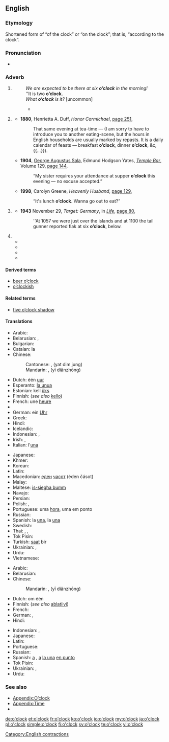 ==English==

===Etymology===
Shortened form of “of the clock” or “on the clock”; that is, “according to the clock”.

===Pronunciation===
* {{audio|en-us-o'clock.ogg|Audio (US)}}

===Adverb===
{{en-adv|head=[[o'|o’]][[clock]]|-}}

# {{context|modifying a numeral, one to twelve}} {{non-gloss definition|In conjunction with a numeral, indicates the [[time]] within a twelve hour period ([[midnight]] to [[noon]] or noon to midnight), specifically the time when the hour hand of a clock points precisely to the symbol or marking corresponding to the designated numeral.}}
#: ''We are expected to be there at six '''o’clock''' in the morning!''
#: ''It is two '''o’clock'''.
#: ''What '''o’clock''' is it?'' [uncommon]
#:* {{quote-book
 |year=1892
 |year_published='''2011'''
 |edition=HTML
 |editor=
 |author=Sir Arthur Conan Doyle
 |title=The Adventures of Sherlock Holmes
 |chapter=
 |url=http://www.gutenberg.org/files/1661/1661-h/1661-h.htm
 |genre=
 |publisher=The Gutenberg Project
 |isbn=
 |page=
 |passage=I say, Watson, what '''o’clock''' is it?
}}
# {{context|jocular}} {{non-gloss definition|In conjunction with a term representing an action or event that occurs daily, indicates the time that said action or event occurs, or first occurs.}}
#* '''1880''', Henrietta A. Duff, ''Honor Carmichael'', [http://books.google.com/books?id=ivMBAAAAQAAJ&q=%22dinner+o%27clock%22&dq=%22dinner+o%27clock%22&hl=en&ei=R_cqTsPtNorsrQfb74WyDQ&sa=X&oi=book_result&ct=result&resnum=7&ved=0CEkQ6AEwBg page 251],
#*: That same evening at tea-time — (I am sorry to have to introduce you to another eating-scene, but the hours in English households are usually marked by repasts. It is a daily calendar of feasts — breakfast '''o’clock''', dinner '''o’clock''', &c, {{...}}).
#* '''1904''', [[w:George Augustus Sala|George Augustus Sala]], Edmund Hodgson Yates, ''[[w:Temple Bar (magazine)|Temple Bar]]'', Volume 129, [http://books.google.com/books?id=OU83AAAAMAAJ&q=%22supper+o%27clock%22&dq=%22supper+o%27clock%22&hl=en&ei=hvEqTu3eOcHsrAf4w_mxDQ&sa=X&oi=book_result&ct=result&resnum=5&ved=0CDoQ6AEwBA page 144],
#*: “My sister requires your attendance at supper '''o’clock''' this evening — no excuse accepted.”
#* '''1998''', Carolyn Greene, ''Heavenly Husband'', [http://books.google.com/books?id=ovdrZZmRa_wC&q=%22lunch|luncheon+o%27clock%22&dq=%22lunch|luncheon+o%27clock%22&hl=en&ei=0PUqTuaZIc3JrAfZ3bSyDQ&sa=X&oi=book_result&ct=result&resnum=6&ved=0CD0Q6AEwBQ page 129],
#*: “It's lunch '''o’clock'''. Wanna go out to eat?”
# {{context|with a numeral, one to twelve}} {{non-gloss definition|In conjunction with a numeral, indicates the direction, relative to the speaker, corresponding to the direction the hour hand is pointing at the time corresponding to the numeral, with twelve representing directly [[ahead]] and three being to the [[right]].}}
#* '''1943''' November 29, ''Target: Germany'', in ''[[w:Life (magazine)|Life]]'', [http://books.google.com/books?id=DVcEAAAAMBAJ&pg=PA80&dq=%22flak%22+-intitle:flak&hl=en&ei=4jkpTujsJYjMmAWg8p2ZDA&sa=X&oi=book_result&ct=result&resnum=2&ved=0CCwQ6AEwATgU#v=onepage&q=%22flak%22%20-intitle%3Aflak&f=false page 80],
#*: ''At 1057 we were just over the islands and at 1100 the tail gunner reported flak at six '''o’clock''', below.
# {{non-gloss definition|Used to indicate direction on a plane, often vertical with 12 o’clock being straight up, representing a projection of the speaker’s field of vision.}}
#* {{quote-book|title=Birding around the year: when to find birds in North America|author=Aileen R. Lotz|year=1989|passage=It's at nine '''o'clock''' about two feet in from the edge of the branch. You need to know your "o’clocks" (nondigital) to spot birds.}}
#* {{quote-book|title=The Wellness book|page=86|author=Herbert Benson|coauthors=Eileen M. Stuart, Harvard Medical School. Mind/Body Medical Institute|year=1992|passage=Without moving your head, move your gaze upward to look at twelve '''o’clock'''. Now look down at six '''o’clock'''. Repeat three times, then blink several times, and rest with your eyes closed.}}
#* {{quote-book|title=Laboratory outlines in biology--VI|page=22|author=Peter Abramoff|coauthors=Robert G. Thomson|year=1994|passage=Thus, you could tell them to "look at three '''o’clock'''," or "look just off-center toward nine '''o’clock'''," and so forth. Alternatively, in some microscopes a thin black line appears to cut across the field of view}}
#* {{quote-book|title=Bird watching for dummies|author=Bill Thompson|year=1997|passage=Three '''o’clock''' and nine '''o’clock''' would be at the outer right and outer left sides of the tree, respectively, and so on. The clock technique is a very helpful way for one bird watcher to direct others to a hard-to-spot perched bird.}}
{{rfc|too wordy, too limited in scope, heading=>motion, but o’clock can refer to position relative to static object, heading is also itself a bit too jargony, missing sense for "beer o’clock"}}

====Derived terms====
* [[beer o'clock|beer o’clock]]
* [[o'clockish|o’clockish]]

====Related terms====
* [[five o'clock shadow|five o’clock shadow]]

====Translations====
{{trans-top|indication of time ''The translations below are of "one o’clock"''}}
* Arabic: {{t-|ar|الساعة الواحدة|f|tr=al-sāʿa al-wāḥida|sc=Arab}}
* Belarusian: {{t-|be|гадзіна|f|tr=hadzína|sc=Cyrl}} {{qualifier|the number is omitted for one o'clock}}, {{t-|be|першая|f|tr=péršaja|sc=Cyrl}}
* Bulgarian: {{t-|bg|един часа|tr=edín časá|sc=Cyrl}}
* Catalan: la {{t+|ca|una|f}}
* Chinese:
*: Cantonese: {{Hani|[[一]][[點鐘]]}}, {{Hani|[[一]][[点钟]]}} (yat dim jung)
*: Mandarin:  {{Hani|[[一]][[點鐘]]}},  {{Hani|[[一]][[点钟]]}} (yī diǎnzhōng)
* Dutch: één [[uur]]
* Esperanto: [[la unua]]
* Estonian: kell [[üks]]
* Finnish: {{t+|fi|yksi}} (''see also'' [[kello]])
* French: une [[heure]]
* {{trreq|Georgian}}
* German: ein [[Uhr]]
* Greek: {{t-|el|μία η ώρα|f|tr=mía i óra}}
* Hindi: {{t-|hi|एक बजा|tr=ek bajā|sc=Deva}}
* Icelandic: {{t-|is|klukkan}}
* Indonesian: {{t-|id|jam satu}}, {{t-|id|pukul satu}}
* Irish: {{t+|ga|a}} {{t+|ga|aon|alt=haon}} {{t-|ga|a chlog}}, {{t-|ga|a haon a chlog}}
* Italian: l'[[una#Italian|una]]
{{trans-mid}}
* Japanese: {{t+|ja|一時|tr=[[いちじ]], ichiji|sc=Jpan}}
* Khmer: {{t+|km|ម៉ោង|tr=maong muəy|alt=ម៉ោងមួយ|sc=Khmr}}
* Korean: {{t+|ko|한시|tr=han-si|sc=Kore}}
* Latin: {{t-|la|prima hora}}
* Macedonian: [[еден]] [[часот]] (éden čásot)
* Malay: {{t-|ms|pukul satu}}
* Maltese: [[is-siegħa bumm]]
* Navajo: {{tø|nv|tʼááłáhádí azlį́į́ʼ}}
* Persian: {{t-|fa|ساعت یک|tr=sâ'at yek|sc=fa-Arab}}
* Polish: {{t-|pl|pierwsza|f}}, {{t-|pl|godzina pierwsza|f}}
* Portuguese: uma [[hora]], uma em ponto
* Russian: {{t+|ru|час|m|tr=čas}} {{qualifier|the number is omitted for one o'clock}}
* Spanish: la [[una#Spanish|una]], la [[una]] {{t-|es|en punto}}
* Swedish: {{t+|sv|klockan}} {{t+|sv|ett}}
* Thai: {{t-|th|หนึ่งนาฬิกา|tr=nèung naalígaa|sc=Thai}}, {{t-|th|ตีหนึ่งครึ่ง|tr=dtee nèung|sc=Thai}} {{qualifier|1 a.m.}}, {{t-|th|บ่ายโมง|tr=bàai mohng|sc=Thai}} {{qualifier|1 p.m.}}
* Tok Pisin: {{t-|tpi|wanpela kilok}}
* Turkish: [[saat]] bir
* Ukrainian: {{t+|uk|година|f|tr=hodýna|sc=Cyrl}} {{qualifier|the number is omitted for one o'clock}}, {{t-|uk|перша|f|tr=pérša|sc=Cyrl}}
* Urdu: {{t-|ur|ایک بجا|tr=ek bajā|sc=ur-Arab}}
* Vietnamese: {{t-|vi|một giờ}}
{{trans-bottom}}

{{trans-top|''The translations below are of "at one o’clock"''}}
* Arabic: {{t-|ar|الساعة الواحدة|f|tr=al-sāʿa al-wāḥida|sc=Arab}}
* Belarusian: {{t-|be|ў гадзіну|tr=ŭ hadzínu|sc=Cyrl}}
* Chinese:
*: Mandarin: {{Hani|[[一]][[點鐘]]}},  {{Hani|[[一]][[点钟]]}} (yī diǎnzhōng)
* Dutch: om één {{t+|nl|uur}}
* Finnish: {{t-|fi|yhdeltä}} (''see also'' [[ablatiivi#Usage notes|ablatiivi]])
* French: {{t-|fr|à une heure}}
* German: {{t-|de|um 1 Uhr}}, {{t-|de|um eins}}
* Hindi: {{t-|hi|एक बजे|tr=ek baje|sc=Deva}}
{{trans-mid}}
* Indonesian: {{t-|id|pada pukul satu}}, {{t-|id|pada jam satu}}
* Japanese: {{t+|ja|一時|tr=いちじに, ichiji-ni|alt=一時に|sc=Jpan}}
* Latin: {{t-|la|primae horae}}
* Portuguese: {{t-|pt|à uma hora}}
* Russian: {{t-|ru|в час|tr=v čas}}
* Spanish: [[a]] {{t-|es|la una|f}},  [[a]] [[la una]] [[en punto]]
* Tok Pisin: {{t-|tpi|wanpela kilok}}
* Ukrainian: {{t-|uk|у годину|tr=u hodýnu|sc=Cyrl}}, {{t-|uk|о першій|tr=o péršij|sc=Cyrl}}
* Urdu: {{t-|ur|ایک بجے|tr=ek baje|sc=ur-Arab}}
{{trans-bottom}}

===See also===
* [[Appendix:O'clock|Appendix:O’clock]]
* [[Appendix:Time]]
* {{pedia|Clock position}}

[[Category:English contractions]]

[[de:o'clock]]
[[et:o'clock]]
[[fr:o'clock]]
[[ko:o'clock]]
[[io:o'clock]]
[[my:o'clock]]
[[ja:o'clock]]
[[pl:o'clock]]
[[simple:o'clock]]
[[fi:o'clock]]
[[sv:o'clock]]
[[te:o'clock]]
[[vi:o'clock]]